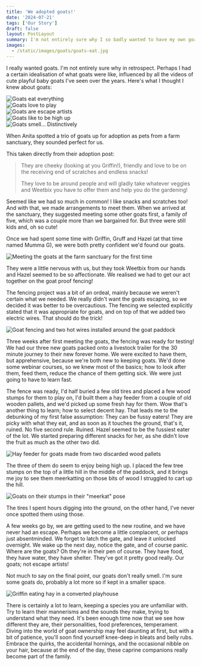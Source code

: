 ```yaml
---
title: 'We adopted goats!'
date: '2024-07-21'
tags: ['Our Story']
draft: false
layout: PostLayout
summary: I'm not entirely sure why I so badly wanted to have my own goats. One thing was for sure; There was a lot to learn.
images: 
  - /static/images/goats/goats-eat.jpg
---
```


I really wanted goats. I'm not entirely sure why in retrospect. Perhaps I had a certain idealisation of what goats were like, influenced by all the videos of cute playful baby goats I've seen over the years. Here's what I thought I knew about goats:

<div className="grid grid-cols-2 md:grid-cols-5">
    <div>
        <Image alt="Goats eat everything" className="h-auto max-w-full rounded-lg" src="/static/images/goats/goats-eat.jpg" width={128} height={128} />
    </div>
    <div>
        <Image alt="Goats love to play" className="h-auto max-w-full rounded-lg" src="/static/images/goats/goats-play.jpg" width={128} height={128} />
    </div>
    <div>
        <Image alt="Goats are escape artists" className="h-auto max-w-full rounded-lg" src="/static/images/goats/goats-escape.jpg" width={128} height={128} />
    </div>
    <div>
        <Image alt="Goats like to be high up" className="h-auto max-w-full rounded-lg" src="/static/images/goats/goats-like-heights.jpg" width={128} height={128} />
    </div>
    <div>
        <Image alt="Goats smell... Distinctively" className="h-auto max-w-full rounded-lg" src="/static/images/goats/goats-smell.jpg" width={128} height={128} />
    </div>
</div>

When Anita spotted a trio of goats up for adoption as pets from a farm sanctuary, they sounded perfect for us. 

This taken directly from their adoption post:

> They are cheeky (looking at you Griffin!), friendly and love to be on the receiving end of scratches and endless snacks!
>
> They love to be around people and will gladly take whatever veggies and Weetbix you have to offer them and help you do the gardening!

Seemed like we had so much in common! I like snacks and scratches too! And with that, we made arrangements to meet them. When we arrived at the sanctuary, they suggested meeting some other goats first, a family of five, which was a couple more than we bargained for. But three were still kids and, oh so cute!

Once we had spent some time with Griffin, Gruff and Hazel (at that time named Mumma G), we were both pretty confident we'd found our goats. 

![Meeting the goats at the farm sanctuary for the first time](/static/images/goats/first-meet.jpg)

They were a little nervous with us, but they took Weetbix from our hands and Hazel seemed to be so affectionate. We realised we had to get our act together on the goat proof fencing!

The fencing project was a bit of an ordeal, mainly because we weren't certain what we needed. We really didn't want the goats escaping, so we decided it was better to be overcautious. The fencing we selected explicitly stated that it was appropriate for goats, and on top of that we added two electric wires. That should do the trick!

![Goat fencing and two hot wires installed around the goat paddock](/static/images/goats/fencing.jpg)

Three weeks after first meeting the goats, the fencing was ready for testing! We had our three new goats packed onto a livestock trailer for the 30 minute journey to their new forever home. We were excited to have them, but apprehensive, because we're both new to keeping goats. We'd done some webinar courses, so we knew most of the basics; how to look after them, feed them, reduce the chance of them getting sick. We were just going to have to learn fast.

The fence was ready, I'd half buried a few old tires and placed a few wood stumps for them to play on, I'd built them a hay feeder from a couple of old wooden pallets, and we'd picked up some fresh hay for them. Wow that's another thing to learn; how to select decent hay. That leads me to the debunking of my first false assumption: They can be fussy eaters! They are picky with what they eat, and as soon as it touches the ground, that's it, ruined. No five second rule. Ruined. Hazel seemed to be the fussiest eater of the lot. We started preparing different snacks for her, as she didn't love the fruit as much as the other two did. 

![Hay feeder for goats made from two discarded wood pallets](/static/images/goats/feeder.jpg)

The three of them do seem to enjoy being high up. I placed the few tree stumps on the top of a little hill in the middle of the paddock, and it brings me joy to see them meerkatting on those bits of wood I struggled to cart up the hill.

![Goats on their stumps in their "meerkat" pose](/static/images/goats/meerkat.jpg)

The tires I spent hours digging into the ground, on the other hand, I've never once spotted them using those. 

A few weeks go by, we are getting used to the new routine, and we have never had an escape. Perhaps we become a little complacent, or perhaps just absentminded. We forget to latch the gate, and leave it unlocked overnight. We wake up the next day, notice the gate, and of course panic. Where are the goats? Oh they're in their pen of course. They have food, they have water, they have shelter. They've got it pretty good really. Our goats; not escape artists! 

Not much to say on the final point, our goats don't really smell. I'm sure some goats do, probably a lot more so if kept in a smaller space.

![Griffin eating hay in a converted playhouse](/static/images/goats/playhouse.jpg)

There is certainly a lot to learn, keeping a species you are unfamiliar with. Try to learn their mannerisms and the sounds they make, trying to understand what they need. It's been enough time now that we see how different they are, their personalities, food preferences, temperament. Diving into the world of goat ownership may feel daunting at first, but with a bit of patience, you'll soon find yourself knee-deep in bleats and belly rubs. Embrace the quirks, the accidental hornings, and the occasional nibble on your hair, because at the end of the day, these caprine companions really become part of the family. 
